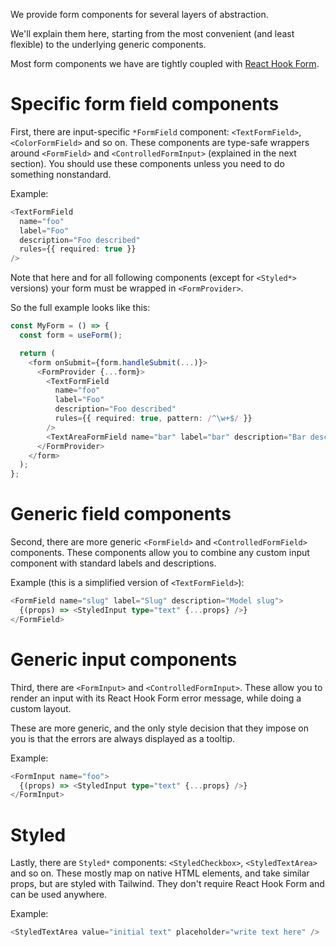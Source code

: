 
<Meta title="UI/Forms" />

We provide form components for several layers of abstraction.

We'll explain them here, starting from the most convenient (and least flexible) to the underlying generic components.

Most form components we have are tightly coupled with [React Hook Form](https://react-hook-form.com/).

# Specific form field components

First, there are input-specific `*FormField` component: `<TextFormField>`, `<ColorFormField>` and so on. These components are type-safe wrappers around `<FormField>` and `<ControlledFormInput>` (explained in the next section). You should use these components unless you need to do something nonstandard.

Example:

```typescript
<TextFormField
  name="foo"
  label="Foo"
  description="Foo described"
  rules={{ required: true }}
/>
```

Note that here and for all following components (except for `<Styled*>` versions) your form must be wrapped in `<FormProvider>`.

So the full example looks like this:

```typescript
const MyForm = () => {
  const form = useForm();

  return (
    <form onSubmit={form.handleSubmit(...)}>
      <FormProvider {...form}>
        <TextFormField
          name="foo"
          label="Foo"
          description="Foo described"
          rules={{ required: true, pattern: /^\w+$/ }}
        />
        <TextAreaFormField name="bar" label="bar" description="Bar described" />
      </FormProvider>
    </form>
  );
};
```

# Generic field components

Second, there are more generic `<FormField>` and `<ControlledFormField>` components. These components allow you to combine any custom input component with standard labels and descriptions.

Example (this is a simplified version of `<TextFormField>`):

```typescript
<FormField name="slug" label="Slug" description="Model slug">
  {(props) => <StyledInput type="text" {...props} />}
</FormField>
```

# Generic input components

Third, there are `<FormInput>` and `<ControlledFormInput>`. These allow you to render an input with its React Hook Form error message, while doing a custom layout.

These are more generic, and the only style decision that they impose on you is that the errors are always displayed as a tooltip.

Example:

```typescript
<FormInput name="foo">
  {(props) => <StyledInput type="text" {...props} />}
</FormInput>
```

# Styled

Lastly, there are `Styled*` components: `<StyledCheckbox>`, `<StyledTextArea>` and so on. These mostly map on native HTML elements, and take similar props, but are styled with Tailwind. They don't require React Hook Form and can be used anywhere.

Example:

```typescript
<StyledTextArea value="initial text" placeholder="write text here" />
```
